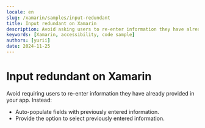 ```yaml
---
locale: en
slug: /xamarin/samples/input-redundant
title: Input redundant on Xamarin
description: Avoid asking users to re-enter information they have already provided in the same session.
keywords: [Xamarin, accessibility, code sample]
authors: [yurii]
date: 2024-11-25
---
```


# Input redundant on Xamarin

Avoid requiring users to re-enter information they have already provided in your app. Instead:

- Auto-populate fields with previously entered information.
- Provide the option to select previously entered information.

<CodeSample id="input-redundant" platform="xamarin" locale="en"/>
